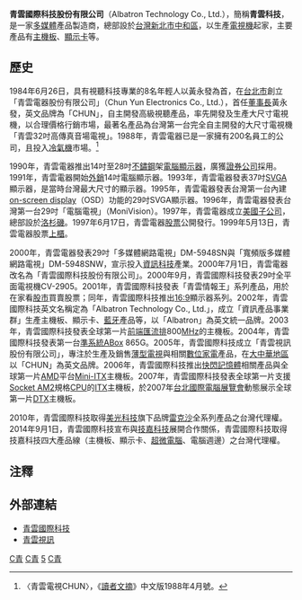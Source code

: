 {{Infobox Company
| company_name        = 青雲國際科技股份有限公司
| company_name_en     = Albatron Technology Co., Ltd.
| company_logo        = 
| company_type        = [[上櫃公司|上櫃公司]]
| original_text       = 
| original_spelling   = 
| company_slogan      = 
| market_information  = {{otc|5386}}<br>（1999年5月13日上櫃）
| local_code_name     = TW
| local_code          = 21224842
| abbreviated_name    = 青雲科技、青雲
| predecessor         =
| successor           =
| foundation          = 1984年6月26日
| location            = {{TWN}}[[新北市|新北市]][[中和區|中和區]]中正路716號6樓
| zip_code            = 235
| area_served         = 
| telephone_no        = +886 2 8227-3277 
| chairman            = 柯聰源
| GM                  = 呂仰鎧
| industry            = 電腦及週邊設備業
| products            = 電腦硬體及其零件之製造加工及買賣<br>資訊設備及其他週邊設備加工製造及買賣<br>高階伺服器記憶體模組
| services            = 
| capital             = [[新臺幣|新台幣]]87,349,580元（2011年7月）
| revenue             = 
| operating_income    = 
| profit              = 
| total_asset         = 
| net_asset           = 
| market_value        = 
| num_employees       = 60人
| equity              =
| P/E ratio           = 
| earnings per share  = 
| Net asset value     = 
| accounting_period   = 
| parent              = 
| divisions           = 
| major_shareholder   = 
| subsid              = 
| homepage            = http://www.albatron.com.tw 
| footnotes           = 資料來源：[http://mops.twse.com.tw 公開資訊觀測站]
| width               = 200px
}}

'''青雲國際科技股份有限公司'''（Albatron Technology Co., Ltd.），簡稱'''青雲科技'''，是一家[[多媒體|多媒體]]產品製造商，總部設於[[台灣|台灣]][[新北市|新北市]][[中和區|中和區]]，以生產[[電視機|電視機]]起家，主要產品有[[主機板|主機板]]、[[顯示卡|顯示卡]]等。

==歷史==
1984年6月26日，具有視聽科技專業的8名年輕人以黃永發為首，在[[台北市|台北市]]創立「青雲電器股份有限公司」（Chun Yun Electronics Co., Ltd.），首任[[董事長|董事長]]黃永發，英文品牌為「CHUN」，自主開發高級視聽產品，率先開發及生產大尺寸電視機，以合理價格行銷市場，最著名產品為台灣第一台完全自主開發的大尺寸電視機「青雲32吋高傳真音場電視」。1988年，青雲電器已是一家擁有200名員工的公司，且投入[[冷氣機|冷氣機]]市場。<ref>〈青雲電視CHUN〉，《[[讀者文摘|讀者文摘]]》中文版1988年4月號。</ref>

1990年，青雲電器推出14吋至28吋[[不鏽鋼|不鏽鋼]]架[[電腦顯示器|電腦顯示器]]，廣獲[[證券公司|證券公司]]採用。1991年，青雲電器開始[[外銷|外銷]]14吋電腦顯示器。1993年，青雲電器發表37吋[[SVGA|SVGA]]顯示器，是當時台灣最大尺寸的顯示器。1995年，青雲電器發表台灣第一台內建[[on-screen_display|on-screen display]]（OSD）功能的29吋SVGA顯示器。1996年，青雲電器發表台灣第一台29吋「電腦電視」（MoniVision）。1997年，青雲電器成立[[美國|美國]][[子公司|子公司]]，總部設於[[洛杉磯|洛杉磯]]。1997年6月17日，青雲電器[[股票|股票]]公開發行。1999年5月13日，青雲電器股票[[上櫃|上櫃]]。

2000年，青雲電器發表29吋「多媒體網路電視」DM-5948SN與「寬頻版多媒體網路電視」DM-5948SNW，宣示投入[[資訊科技|資訊科技]]產業。2000年7月1日，青雲電器改名為「青雲國際科技股份有限公司」。2000年9月，青雲國際科技發表29吋全平面電視機CV-2905。2001年，青雲國際科技發表「青雲情報王」系列產品，用於在家看[[股市|股市]]買賣股票；同年，青雲國際科技推出[[16:9|16:9]]顯示器系列。2002年，青雲國際科技英文名稱定為「Albatron Technology Co., Ltd.」，成立「資訊產品事業群」生產主機板、顯示卡、[[藍牙|藍牙]]產品等，以「Albatron」為英文統一品牌。2003年，青雲國際科技發表全球第一片[[前端匯流排|前端匯流排]]800[[MHz|MHz]]的主機板。2004年，青雲國際科技發表第一台[[準系統|準系統]]ABox 865G。2005年，青雲國際科技成立「青雲視訊股份有限公司」，專注於生產及銷售[[薄型電視|薄型電視]]與相關[[數位家電|數位家電]]產品，在[[大中華地區|大中華地區]]以「CHUN」為英文品牌。2006年，青雲國際科技推出[[快閃記憶體|快閃記憶體]]相關產品與全球第一片[[AMD|AMD]]平台[[Mini-ITX|Mini-ITX]]主機板。2007年，青雲國際科技發表全球第一片支援[[Socket_AM2|Socket AM2]]規格[[CPU|CPU]]的[[ITX|ITX]]主機板，於2007年[[台北國際電腦展覽會|台北國際電腦展覽會]]動態展示全球第一片[[DTX規格|DTX]]主機板。

2010年，青雲國際科技取得[[美光科技|美光科技]]旗下品牌[[雷克沙|雷克沙]]全系列產品之台灣代理權。2014年9月1日，青雲國際科技宣布與[[技嘉科技|技嘉科技]]展開合作關係，青雲國際科技取得技嘉科技四大產品線（主機板、顯示卡、[[超微電腦|超微電腦]]、電腦週邊）之台灣代理權。

==注釋==
{{reflist}}

==外部連結==
*[http://www.albatron.com.tw 青雲國際科技]
*[https://web.archive.org/web/20170613070312/http://www.chun.com.tw/ 青雲視訊]

[[Category:1984年成立的公司|C青]]
[[Category:台灣電子公司|C青]]
[[Category:中華民國證券櫃檯買賣中心上櫃公司|5]]
[[Category:總部位於新北市的工商業機構|C青]]